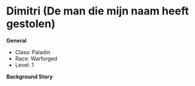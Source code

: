 # Dimitri (De man die mijn naam heeft gestolen)
**General**
- Class: Paladin
- Race: Warforged
- Level: 1

**Background Story**
